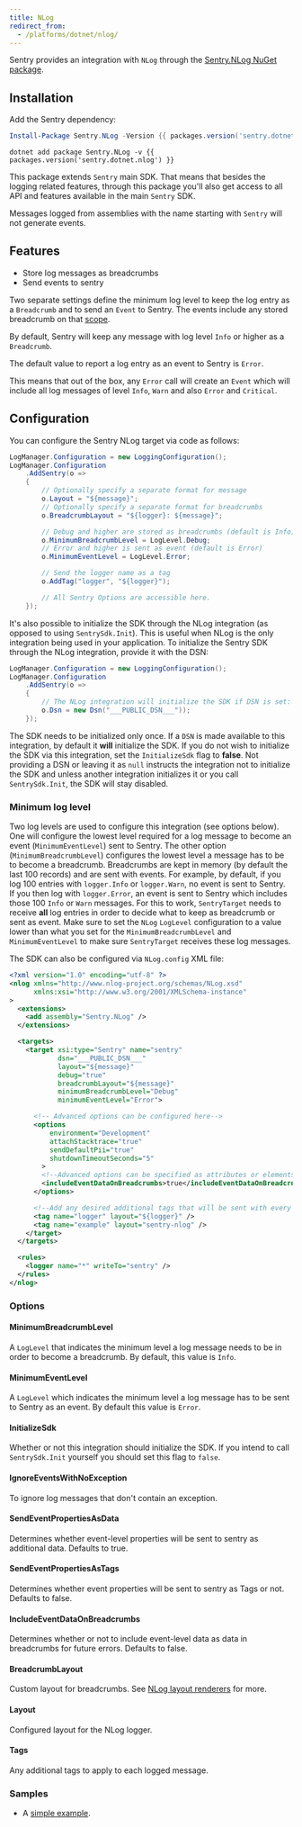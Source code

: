 ```yaml
---
title: NLog
redirect_from:
  - /platforms/dotnet/nlog/
---
```


Sentry provides an integration with `NLog` through the [Sentry.NLog NuGet package](https://www.nuget.org/packages/Sentry.NLog).

## Installation

Add the Sentry dependency:

```powershell {tabTitle:Package Manager}
Install-Package Sentry.NLog -Version {{ packages.version('sentry.dotnet.nlog') }}
```

```shell {tabTitle:.NET Core CLI}
dotnet add package Sentry.NLog -v {{ packages.version('sentry.dotnet.nlog') }}
```

This package extends `Sentry` main SDK. That means that besides the logging related features, through this package you'll also get access to all API and features available in the main `Sentry` SDK.

<Alert level="warning" title="Note"><markdown>

Messages logged from assemblies with the name starting with `Sentry` will not generate events.

</markdown></Alert>

## Features

- Store log messages as breadcrumbs
- Send events to sentry

Two separate settings define the minimum log level to keep the log entry as a `Breadcrumb` and to send an `Event` to Sentry. The events include any stored breadcrumb on that [scope](/enriching-error-data/scopes/).

By default, Sentry will keep any message with log level `Info` or higher as a `Breadcrumb`.

The default value to report a log entry as an event to Sentry is `Error`.

This means that out of the box, any `Error` call will create an `Event` which will include all log messages of level `Info`, `Warn` and also `Error` and `Critical`.

## Configuration

You can configure the Sentry NLog target via code as follows:

```csharp
LogManager.Configuration = new LoggingConfiguration();
LogManager.Configuration
    .AddSentry(o =>
    {
        // Optionally specify a separate format for message
        o.Layout = "${message}";
        // Optionally specify a separate format for breadcrumbs
        o.BreadcrumbLayout = "${logger}: ${message}";

        // Debug and higher are stored as breadcrumbs (default is Info)
        o.MinimumBreadcrumbLevel = LogLevel.Debug;
        // Error and higher is sent as event (default is Error)
        o.MinimumEventLevel = LogLevel.Error;

        // Send the logger name as a tag
        o.AddTag("logger", "${logger}");

        // All Sentry Options are accessible here.
    });
```

It's also possible to initialize the SDK through the NLog integration (as opposed to using `SentrySdk.Init`).
This is useful when NLog is the only integration being used in your application. To initialize the Sentry SDK through the NLog integration, provide it with the DSN:

```csharp
LogManager.Configuration = new LoggingConfiguration();
LogManager.Configuration
    .AddSentry(o =>
    {
        // The NLog integration will initialize the SDK if DSN is set:
        o.Dsn = new Dsn("___PUBLIC_DSN___"));
    });
```

<Alert level="warning" title="Note"><markdown>

The SDK needs to be initialized only once. If a `DSN` is made available to this integration, by default it **will** initialize the SDK. If you do not wish to initialize the SDK via this integration, set the `InitializeSdk` flag to **false**. Not providing a DSN or leaving it as `null` instructs the integration not to initialize the SDK and unless another integration initializes it or you call `SentrySdk.Init`, the SDK will stay disabled.

</markdown></Alert>

### Minimum log level

Two log levels are used to configure this integration (see options below). One will configure the lowest level required for a log message to become an event (`MinimumEventLevel`) sent to Sentry. The other option (`MinimumBreadcrumbLevel`) configures the lowest level a message has to be to become a breadcrumb. Breadcrumbs are kept in memory (by default the last 100 records) and are sent with events. For example, by default, if you log 100 entries with `logger.Info` or `logger.Warn`, no event is sent to Sentry. If you then log with `logger.Error`, an event is sent to Sentry which includes those 100 `Info` or `Warn` messages. For this to work, `SentryTarget` needs to receive **all** log entries in order to decide what to keep as breadcrumb or sent as event. Make sure to set the `NLog` `LogLevel` configuration to a value lower than what you set for the `MinimumBreadcrumbLevel` and `MinimumEventLevel` to make sure `SentryTarget` receives these log messages.

The SDK can also be configured via `NLog.config` XML file:

```xml
<?xml version="1.0" encoding="utf-8" ?>
<nlog xmlns="http://www.nlog-project.org/schemas/NLog.xsd"
      xmlns:xsi="http://www.w3.org/2001/XMLSchema-instance"
>
  <extensions>
    <add assembly="Sentry.NLog" />
  </extensions>

  <targets>
    <target xsi:type="Sentry" name="sentry"
            dsn="___PUBLIC_DSN___"
            layout="${message}"
            debug="true"
            breadcrumbLayout="${message}"
            minimumBreadcrumbLevel="Debug"
            minimumEventLevel="Error">

      <!-- Advanced options can be configured here-->
      <options
          environment="Development"
          attachStacktrace="true"
          sendDefaultPii="true"
          shutdownTimeoutSeconds="5"
        >
        <!--Advanced options can be specified as attributes or elements-->
        <includeEventDataOnBreadcrumbs>true</includeEventDataOnBreadcrumbs>
      </options>

      <!--Add any desired additional tags that will be sent with every message -->
      <tag name="logger" layout="${logger}" />
      <tag name="example" layout="sentry-nlog" />
    </target>
  </targets>

  <rules>
    <logger name="*" writeTo="sentry" />
  </rules>
</nlog>
```

### Options

#### MinimumBreadcrumbLevel

A `LogLevel` that indicates the minimum level a log message needs to be in order to become a breadcrumb. By default, this value is `Info`.

#### MinimumEventLevel

A `LogLevel` which indicates the minimum level a log message has to be sent to Sentry as an event. By default this value is `Error`.

#### InitializeSdk

Whether or not this integration should initialize the SDK. If you intend to call `SentrySdk.Init` yourself you should set this flag to `false`.

#### IgnoreEventsWithNoException

To ignore log messages that don't contain an exception.

#### SendEventPropertiesAsData

Determines whether event-level properties will be sent to sentry as additional data. Defaults to true.

#### SendEventPropertiesAsTags

Determines whether event properties will be sent to sentry as Tags or not. Defaults to false.

#### IncludeEventDataOnBreadcrumbs

Determines whether or not to include event-level data as data in breadcrumbs for future errors. Defaults to false.

#### BreadcrumbLayout

Custom layout for breadcrumbs. See [NLog layout renderers](https://nlog-project.org/config/?tab=layout-renderers) for more.

#### Layout

Configured layout for the NLog logger.

#### Tags

Any additional tags to apply to each logged message.

### Samples

- A [simple example](https://github.com/getsentry/sentry-dotnet/tree/main/samples/Sentry.Samples.NLog).
